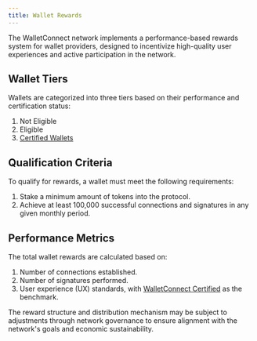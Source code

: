```yaml
---
title: Wallet Rewards
---
```


The WalletConnect network implements a performance-based rewards system for wallet providers, designed to incentivize high-quality user experiences and active participation in the network.

## Wallet Tiers

Wallets are categorized into three tiers based on their performance and certification status:

1. Not Eligible
2. Eligible
3. [Certified Wallets](https://walletconnect.com/blog/walletguide-walletconnect-certified)

## Qualification Criteria

To qualify for rewards, a wallet must meet the following requirements:

1. Stake a minimum amount of tokens into the protocol.
2. Achieve at least 100,000 successful connections and signatures in any given monthly period.

## Performance Metrics

The total wallet rewards are calculated based on:

1. Number of connections established.
2. Number of signatures performed.
3. User experience (UX) standards, with [WalletConnect Certified]( https://walletconnect.com/blog/walletguide-walletconnect-certified) as the benchmark.


<Note>
The reward structure and distribution mechanism may be subject to adjustments through network governance to ensure alignment with the network's goals and economic sustainability.
</Note>